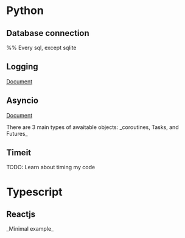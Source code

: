 = Python =

{{{sh
# Upgrade all pip3 package
python3 -m pip list ---outdated -format=freeze  | sed 's/=.*//g' | xargs -n1 python3 -m pip install -U
}}}

== Database connection ==

%% Every sql, except sqlite
{{{python
from sqlalchemy import create_engine
from sqlalchemy.orm import scoped_session, sessionmaker
from sqlalchemy.ext.declarative import declarative_base

DIALECT = 'postgresql'
USER = ''
PASSWORD = ''
HOST = 'localhost'
DATABASE = ''
PORT = 5432

# dialect+driver://username:password@host:port/database
con_str = f'{DIALECT}://{USER}:{PASSWORD}@{HOST}:{PORT}/{DATABASE}'

engine = create_engine(con_str, convert_unicode=True)
db_session = scoped_session(sessionmaker(autocommit=False),
                            autoflush=False,
                            bind=engine)

Base = declarative_base()
Base.query = db_session.query_property()
  }}}

== Logging ==
[[https://docs.python.org/3/howto/logging.html|Document]]

{{{python
# &a  Locale’s abbreviated weekday name.   
# &A  Locale’s full weekday name.  
# &b  Locale’s abbreviated month name.     
# &B  Locale’s full month name.    
# &c  Locale’s appropriate date and time representation.   
# &d  Day of the month as a decimal number [01,31].    
# &H  Hour (24-hour clock) as a decimal number [00,23].    
# &I  Hour (12-hour clock) as a decimal number [01,12].    
# &j  Day of the year as a decimal number [001,366].   
# &m  Month as a decimal number [01,12].   
# &M  Minute as a decimal number [00,59].  
# &p  Locale’s equivalent of either AM or PM. (1)
# &S  Second as a decimal number [00,61]. (2)
# &w  Weekday as a decimal number [0(Sunday),6].   
# &x  Locale’s appropriate date representation.    
# &X  Locale’s appropriate time representation.    
# &y  Year without century as a decimal number [00,99].    
logging.basicConfig(filename='file.log'
                    format='[%(asctime)s] %(message)s',
                    datefmt='%Y-%b-%d %H:%M:%S',
                    level=logging.DEBUG)
logging.debug('This is a debug message')
logging.info('This is an info message')
logging.warning('This is a warning message')
logging.error('This is an error message')
logging.critical('This is a critical message')
    
}}}

== Asyncio ==
[[https://docs.python.org/3/library/asyncio.html|Document]]

{{{python
import asyncio
  }}}
  
There are 3 main types of awaitable objects: _coroutines, Tasks, and Futures_

== Timeit ==
TODO: Learn about timing my code

= Typescript =
== Reactjs ==

_Minimal example_
{{{javascript

class Timer extends React.Component {
  constructor(props) {
    super(props);
    this.state = { seconds: 0 };
  }

  tick() {
    this.setState(state => ({
      seconds: state.seconds + 1
    }));
  }

  componentDidMount() {
    this.interval = setInterval(() => this.tick(), 1000);
  }

  componentWillUnmount() {
    clearInterval(this.interval);
  }

  render() {
    return (
      <div>
        Seconds: {this.state.seconds}
      </div>
    );
  }
}

ReactDOM.render(
  <Timer />,
  document.getElementById('timer-example')
);

}}}
